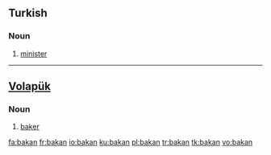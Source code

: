 ==Turkish==
===Noun===
{{infl|tr|noun}}
# [[minister]]

----

==[[Volapük]]==

===Noun===
{{infl|vo|noun}}

# [[baker]]

[[fa:bakan]]
[[fr:bakan]]
[[io:bakan]]
[[ku:bakan]]
[[pl:bakan]]
[[tr:bakan]]
[[tk:bakan]]
[[vo:bakan]]